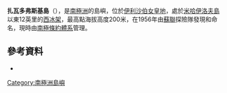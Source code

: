 {{Coord|66|43|S|86|24|E||display=title}}
{{Infobox islands
| name             = 扎瓦多弗斯基岛
| local name       = 
| image name       = 
| image caption    = 
| image size       =
| map              = Antarctica
| nickname         = 
| location         = [[南大洋|南大洋]]
| archipelago      = 
| total islands    = 
| major islands    = 
| area_km2         = 100
| length_km        = 
| width_km         = 
| highest mount    = 
| elevation_m      = 200
| population       = 无人居住
| population as of = 
| density_km2      = 
| ethnic groups    = 
| country          = 
| additional info  = 
}}

'''扎瓦多弗斯基島'''（{{lang-en|Zavadovskiy Island}}），是[[南極洲|南極洲]]的島嶼，位於[[伊利沙伯女皇地|伊利沙伯女皇地]]，處於[[米哈伊洛夫島|米哈伊洛夫島]]以東12英里的[[西冰架|西冰架]]，最高點海拔高度200米，在1956年由[[蘇聯|蘇聯]]探險隊發現和命名，現時由[[南極條約體系|南極條約體系]]管理。

==參考資料==
* {{usgs-gazetteer}}

{{Antarctica-geo-stub}}
[[Category:南極洲島嶼|Category:南極洲島嶼]]